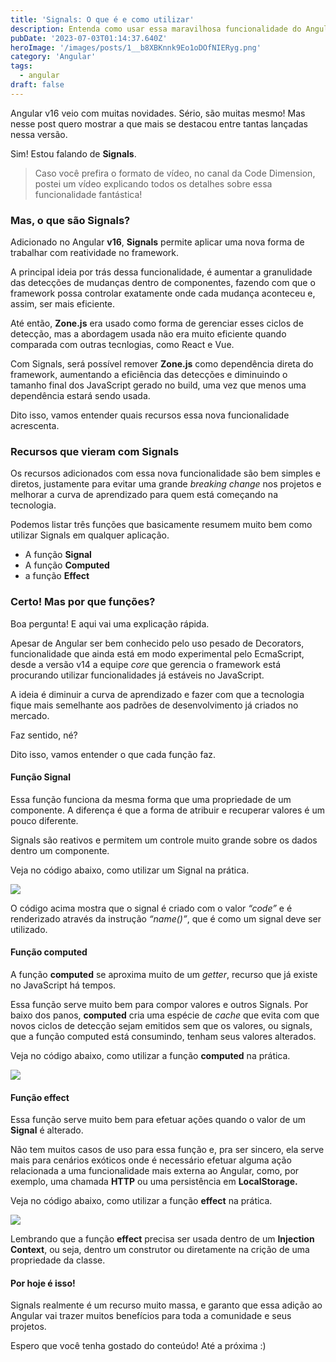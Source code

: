 ```yaml
---
title: 'Signals: O que é e como utilizar'
description: Entenda como usar essa maravilhosa funcionalidade do Angular 16
pubDate: '2023-07-03T01:14:37.640Z'
heroImage: '/images/posts/1__b8XBKnnk9Eo1oDOfNIERyg.png'
category: 'Angular'
tags:
  - angular
draft: false
---
```


Angular v16 veio com muitas novidades. Sério, são muitas mesmo! Mas nesse post quero mostrar a que mais se destacou entre tantas lançadas nessa versão.

Sim! Estou falando de **Signals**.

> Caso você prefira o formato de vídeo, no canal da Code Dimension, postei um vídeo explicando todos os detalhes sobre essa funcionalidade fantástica!

### Mas, o que são Signals?

Adicionado no Angular **v16**, **Signals** permite aplicar uma nova forma de trabalhar com reatividade no framework.

A principal ideia por trás dessa funcionalidade, é aumentar a granulidade das detecções de mudanças dentro de componentes, fazendo com que o framework possa controlar exatamente onde cada mudança aconteceu e, assim, ser mais eficiente.

Até então, **Zone.js** era usado como forma de gerenciar esses ciclos de detecção, mas a abordagem usada não era muito eficiente quando comparada com outras tecnlogias, como React e Vue.

Com Signals, será possível remover **Zone.js** como dependência direta do framework, aumentando a eficiência das detecções e diminuindo o tamanho final dos JavaScript gerado no build, uma vez que menos uma dependência estará sendo usada.

Dito isso, vamos entender quais recursos essa nova funcionalidade acrescenta.

### Recursos que vieram com Signals

Os recursos adicionados com essa nova funcionalidade são bem simples e diretos, justamente para evitar uma grande _breaking change_ nos projetos e melhorar a curva de aprendizado para quem está começando na tecnologia.

Podemos listar três funções que basicamente resumem muito bem como utilizar Signals em qualquer aplicação.

- A função **Signal**
- A função **Computed**
- a função **Effect**

### Certo! Mas por que funções?

Boa pergunta! E aqui vai uma explicação rápida.

Apesar de Angular ser bem conhecido pelo uso pesado de Decorators, funcionalidade que ainda está em modo experimental pelo EcmaScript, desde a versão v14 a equipe _core_ que gerencia o framework está procurando utilizar funcionalidades já estáveis no JavaScript.

A ideia é diminuir a curva de aprendizado e fazer com que a tecnologia fique mais semelhante aos padrões de desenvolvimento já criados no mercado.

Faz sentido, né?

Dito isso, vamos entender o que cada função faz.

#### Função Signal

Essa função funciona da mesma forma que uma propriedade de um componente. A diferença é que a forma de atribuir e recuperar valores é um pouco diferente.

Signals são reativos e permitem um controle muito grande sobre os dados dentro um componente.

Veja no código abaixo, como utilizar um Signal na prática.

![](public/images/posts/1__cXwRNcYRrXweZxC6Psz3xA.png)

O código acima mostra que o signal é criado com o valor _“code”_ e é renderizado através da instrução _“name()”_, que é como um signal deve ser utilizado.

#### Função computed

A função **computed** se aproxima muito de um _getter_, recurso que já existe no JavaScript há tempos.

Essa função serve muito bem para compor valores e outros Signals. Por baixo dos panos, **computed** cria uma espécie de _cache_ que evita com que novos ciclos de detecção sejam emitidos sem que os valores, ou signals, que a função computed está consumindo, tenham seus valores alterados.

Veja no código abaixo, como utilizar a função **computed** na prática.

![](public/images/posts/1__9IHvJwMBSCDjHuXVw8nLUw.png)

#### Função effect

Essa função serve muito bem para efetuar ações quando o valor de um **Signal** é alterado.

Não tem muitos casos de uso para essa função e, pra ser sincero, ela serve mais para cenários exóticos onde é necessário efetuar alguma ação relacionada a uma funcionalidade mais externa ao Angular, como, por exemplo, uma chamada **HTTP** ou uma persistência em **LocalStorage.**

Veja no código abaixo, como utilizar a função **effect** na prática.

![](public/images/posts/1__JHBj05wTTedTZxI9sM6O8w.png)

Lembrando que a função **effect** precisa ser usada dentro de um **Injection Context**, ou seja, dentro um construtor ou diretamente na crição de uma propriedade da classe.

#### Por hoje é isso!

Signals realmente é um recurso muito massa, e garanto que essa adição ao Angular vai trazer muitos benefícios para toda a comunidade e seus projetos.

Espero que você tenha gostado do conteúdo! Até a próxima :)
